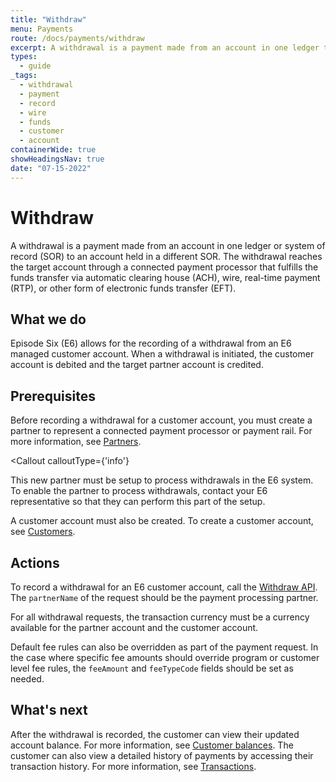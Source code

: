 ```yaml
---
title: "Withdraw"
menu: Payments
route: /docs/payments/withdraw
excerpt: A withdrawal is a payment made from an account in one ledger to another ledger.
types: 
  - guide
_tags:
  - withdrawal
  - payment
  - record
  - wire
  - funds
  - customer
  - account
containerWide: true
showHeadingsNav: true
date: "07-15-2022"
---
```



# Withdraw

A withdrawal is a payment made from an account in one ledger or system of record (SOR) to an account held in a different SOR. The withdrawal reaches the target account through a connected payment processor that fulfills the funds transfer via automatic clearing house (ACH), wire, real-time payment (RTP), or other form of electronic funds transfer (EFT).

## What we do

Episode Six (E6) allows for the recording of a withdrawal from an E6 managed customer account. When a withdrawal is initiated, the customer account is debited and the target partner account is credited.

## Prerequisites

Before recording a withdrawal for a customer account, you must create a partner to represent a connected payment processor or payment rail. For more information, see [Partners](/docs/platform-access/partners).

<Callout
  calloutType={'info'}
>
This new partner must be setup to process withdrawals in the E6 system. To enable the partner to process withdrawals, contact your E6 representative so that they can perform this part of the setup.
</Callout>

A customer account must also be created. To create a customer account, see [Customers](/docs/customers/customers).

## Actions

To record a withdrawal for an E6 customer account, call the [Withdraw API](/tech-specs/payments/withdraw). The `partnerName` of the request should be the payment processing partner.

For all withdrawal requests, the transaction currency must be a currency available for the partner account and the customer account.

Default fee rules can also be overridden as part of the payment request. In the case where specific fee amounts should override program or customer level fee rules, the `feeAmount` and `feeTypeCode` fields should be set as needed.

## What's next

After the withdrawal is recorded, the customer can view their updated account balance. For more information, see [Customer balances](/docs/balances/customer-balances). The customer can also view a detailed history of payments by accessing their transaction history. For more information, see [Transactions](/docs/transactions/transactions).
